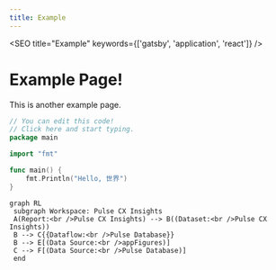 ```yaml
---
title: Example
---
```


<SEO title="Example" keywords={['gatsby', 'application', 'react']} />

# Example Page!

This is another example page.

```go
// You can edit this code!
// Click here and start typing.
package main

import "fmt"

func main() {
	fmt.Println("Hello, 世界")
}
```

```mermaid
graph RL
 subgraph Workspace: Pulse CX Insights
 A(Report:<br />Pulse CX Insights) --> B((Dataset:<br />Pulse CX Insights))
 B --> C{{Dataflow:<br />Pulse Database}}
 B --> E[(Data Source:<br />appFigures)]
 C --> F[(Data Source:<br />Pulse Database)]
 end
```
